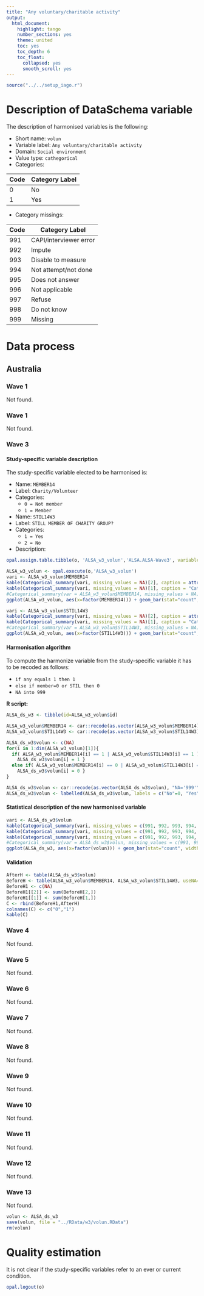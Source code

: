 ```yaml
---
title: "Any voluntary/charitable activity"
output:
  html_document:
    highlight: tango
    number_sections: yes
    theme: united
    toc: yes
    toc_depth: 6
    toc_float:
      collapsed: yes
      smooth_scroll: yes
---
```


<!-- ########################################################## --> 

<!-- # Installation, loading packages -->
<!-- **R script:** -->

```r
source("../../setup_iago.r")
```

<!-- ########################################################## --> 



# Description of DataSchema variable

The description of harmonised variables is the following:

* Short name: `volun`
* Variable label: `Any voluntary/charitable activity`
* Domain: `Social environment`
* Value type: `cathegorical`
* Categories:

**Code** | **Category Label**
-------- | ------------------
0        | No
1        | Yes


* Category missings: 

**Code** | **Category Label**
----| ------------------
991 | CAPI/interviewer error
992 | Impute
993 | Disable to measure
994 | Not attempt/not done
995 | Does not answer
996 | Not applicable
997 | Refuse
998 | Do not know
999 | Missing


<!-- ########################################################## --> 

# Data process

## Australia

### Wave 1 

Not found.


### Wave 1 

Not found.


### Wave 3

#### Study-specific variable description

The study-specific variable elected to be harmonised is:

    
* Name: `MEMBER14`
* Label: `Charity/Volunteer`
* Categories:
    + `0 = Not member`
    + `1 = Member`

* Name: `STIL14W3`
* Label: `STILL MEMBER OF CHARITY GROUP?`
* Categories:
    + `1 = Yes`
    + `2 = No`
* Description:

```r
opal.assign.table.tibble(o, 'ALSA_w3_volun','ALSA.ALSA-Wave3', variables=list('MEMBER14','STIL14W3'), missings = TRUE)
```

```r
ALSA_w3_volun <- opal.execute(o,'ALSA_w3_volun')
vari <- ALSA_w3_volun$MEMBER14
kable(Categorical_summary(vari, missing_values = NA)[2], caption = attributes(vari)$`spss::shortName`)
kable(Categorical_summary(vari, missing_values = NA)[1], caption = "Category")
#Categorical_summary(var = ALSA_w3_volun$MEMBER14, missing_values = NA)
ggplot(ALSA_w3_volun, aes(x=factor(MEMBER14))) + geom_bar(stat="count", width=0.4, fill="steelblue") + xlab("Charity/Volunteer?") + ylab("Frequency")

vari <- ALSA_w3_volun$STIL14W3
kable(Categorical_summary(vari, missing_values = NA)[2], caption = attributes(vari)$`spss::shortName`)
kable(Categorical_summary(vari, missing_values = NA)[1], caption = "Category")
#Categorical_summary(var = ALSA_w3_volun$STIL14W3, missing_values = NA)
ggplot(ALSA_w3_volun, aes(x=factor(STIL14W3))) + geom_bar(stat="count", width=0.4, fill="steelblue") + xlab("STILL MEMBER OF CHARITY GROUP?") + ylab("Frequency")
```

#### Harmonisation algorithm
To compute the harmonize variable from the study-specific variable it has to be recoded as follows:

* `if any equals 1 then 1`
* `else if member=0 or STIL then 0` 
* `NA into 999`

**R script:**

```r
ALSA_ds_w3 <- tibble(id=ALSA_w3_volun$id)

ALSA_w3_volun$MEMBER14 <- car::recode(as.vector(ALSA_w3_volun$MEMBER14), "NA='-999'")
ALSA_w3_volun$STIL14W3 <- car::recode(as.vector(ALSA_w3_volun$STIL14W3), "NA='-999'")

ALSA_ds_w3$volun <- c(NA)
for(i in 1:dim(ALSA_w3_volun)[1]){
  if( ALSA_w3_volun$MEMBER14[i] == 1 | ALSA_w3_volun$STIL14W3[i] == 1 ) { 
    ALSA_ds_w3$volun[i] = 1 }
  else if( ALSA_w3_volun$MEMBER14[i] == 0 | ALSA_w3_volun$STIL14W3[i] == 2 ) { 
    ALSA_ds_w3$volun[i] = 0 }
}

ALSA_ds_w3$volun <- car::recode(as.vector(ALSA_ds_w3$volun), "NA='999'")
ALSA_ds_w3$volun <- labelled(ALSA_ds_w3$volun, labels = c("No"=0, "Yes"=1, "Missing"=999, "Do not know"=998, "Refuse"=997, "Not applicable"=996, "Don't answer"=995,  "Not attempt/not done/not yet recorded"=994, "Disable to measure"=993, "Impute"=992, "CAPI/interviewer error"=991))
```

#### Statistical description of the new harmonised variable
```r
vari <- ALSA_ds_w3$volun
kable(Categorical_summary(vari, missing_values = c(991, 992, 993, 994, 995, 996, 997, 998, 999))[3]) 
kable(Categorical_summary(vari, missing_values = c(991, 992, 993, 994, 995, 996, 997, 998, 999))[1], caption = "Category")
kable(Categorical_summary(vari, missing_values = c(991, 992, 993, 994, 995, 996, 997, 998, 999))[2], caption = "Type of missing")
#Categorical_summary(var = ALSA_ds_w3$volun, missing_values = c(991, 992, 993, 994, 995, 996, 997, 998, 999))
ggplot(ALSA_ds_w3, aes(x=factor(volun))) + geom_bar(stat="count", width=0.4, fill="steelblue") + xlab("Any voluntary/charitable activity") + ylab("Frequency")
```

#### Validation
```r
AfterH <- table(ALSA_ds_w3$volun)
BeforeH <- table(ALSA_w3_volun$MEMBER14, ALSA_w3_volun$STIL14W3, useNA='ifany')
BeforeH1 <- c(NA)
BeforeH1[[2]] <- sum(BeforeH[2,])
BeforeH1[[1]] <- sum(BeforeH[1,])
C <- rbind(BeforeH1,AfterH)
colnames(C) <- c("0","1")
kable(C)
```


### Wave 4

Not found.

### Wave 5

Not found.

### Wave 6

Not found.

### Wave 7

Not found.

### Wave 8

Not found.

### Wave 9

Not found.


### Wave 10

Not found.

### Wave 11

Not found.

### Wave 12

Not found.


### Wave 13

Not found.


```r
volun <- ALSA_ds_w3
save(volun, file = "../RData/w3/volun.RData")
rm(volun)


```

# Quality estimation

It is not clear if the study-specific variables refer to an ever or current condition.

```r
opal.logout(o)
```
